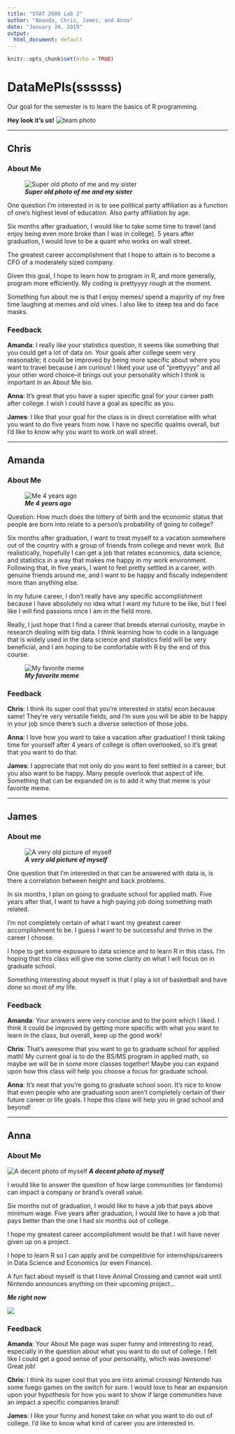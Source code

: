 ---
title: "STAT 2600 Lab 2"
author: "Amanda, Chris, James, and Anna"
date: "January 24, 2019"
output:
  html_document: default
---

```{r setup, include=FALSE}
knitr::opts_chunk$set(echo = TRUE)
```

# DataMePls(ssssss)
Our goal for the semester is to learn the basics of R programming.

__Hey look it's us!__
![team photo](Picture/squad.jpg)

---

## Chris
### About Me
![___Super old photo of me and my sister___](https://scontent-ort2-2.xx.fbcdn.net/v/t1.0-9/12112295_10101361245575172_7827597153382578565_n.jpg?_nc_cat=102&_nc_ht=scontent-ort2-2.xx&oh=408cdc391e2b2d12227f09ee84fbc596&oe=5CC2496C)

One question I'm interested in is to see political party affiliation as a function of one's highest level of education. Also party affiliation by age.

Six months after graduation, I would like to take some time to travel (and enjoy being even more broke than I was in college). 5 years after graduation, I would love to be a quant who works on wall street. 

The greatest career accomplishment that I hope to attain is to become a CFO of a moderately sized company. 

Given this goal, I hope to learn how to program in R, and more generally, program more efficiently. My coding is prettyyyy rough at the moment. 

Something fun about me is that I enjoy memes/ spend a majority of my free time laughing at memes and old vines. I also like to steep tea and do face masks. 

### Feedback
__Amanda__: I really like your statistics question, it seems like something that you could get a lot of data on. Your goals after college seem very reasonable; it could be improved 
                by being more specific about where you want to travel because I am curious! I liked your use of "prettyyyy" and all your other word choice--it brings out
                your personality which I think is important in an About Me bio.
                
__Anna__: It's great that you have a super specific goal for your career path after college. I wish I could have a goal as specific as you.

__James__: I like that your goal for the class is in direct correlation with what you want to do five years from now. I have no specific qualms overall, but I'd like to know why you want to work on wall street. 

---

## Amanda
### About Me
![___Me 4 years ago___](https://scontent-ort2-2.xx.fbcdn.net/v/t1.0-9/13494758_902519519892798_1748535062047686485_n.jpg?_nc_cat=109&_nc_ht=scontent-ort2-2.xx&oh=f0c839e233004b5366dd36c3267ce6df&oe=5CBFE6DB)

Question: How much does the lottery of birth and the economic status that people are born into relate to a person's probability of going to college?

Six months after graduation, I want to treat myself to a vacation somewhere out of the country with a group of friends from college and never work. 
But realistically, hopefully I can get a job that relates economics, data science, and statistics in a way that makes me happy in my work environment. 
Following that, in five years, I want to feel pretty settled in a career, with genuine friends around me, and I want to be happy and fiscally independent more than anything else.

In my future career, I don't really have any specific accomplishment because I have absolutely no idea what I want my future to be like, but I feel like I will find passions once I am in the field more. 

Really, I just hope that I find a career that breeds eternal curiosity, maybe in research dealing with big data. I think learning how to code in a language that is widely used in the data science and statistics field will be very beneficial, and I am hoping to be comfortable with R by the end of this course. 

![___My favorite meme___](https://i.pinimg.com/236x/3f/94/28/3f9428dd23609d79b635c5542a71fe28.jpg)

### Feedback
__Chris__: I think its super cool that you're interested in stats/ econ because same! They're very versatile fields, and I'm sure you will be able to be happy in your job since there's such a diverse selection of those jobs.

__Anna__: I love how you want to take a vacation after graduation! I think taking time for yourself after 4 years of college is often overlooked, so it's great that you want to do that.

__James__: I appreciate that not only do you want to feel settled in a career, but you also want to be happy. Many people overlook that aspect of life. Something that can be expanded on is to add it why that meme is your favorite meme. 

---

## James
### About me
![___A very old picture of myself___](https://scontent-ort2-2.xx.fbcdn.net/v/t1.0-9/994000_488734011222322_102261500_n.jpg?_nc_cat=109&_nc_ht=scontent-ort2-2.xx&oh=562b3863155bd4737aab4eb295a16798&oe=5CF4C0C2)

One question that I'm interested in that can be answered with data is, is there a correlation between height and back problems. 

In six months, I plan on going to graduate school for applied math. Five years after that, I want to have a high paying job doing something math related. 

I'm not completely certain of what I want my greatest career accomplishment to be. I guess I want to be successful and thrive in the career I choose. 

I hope to get some exposure to data science and to learn R in this class. I'm hoping that this class will give me some clarity on what I will focus on in graduate school. 

Something interesting about myself is that I play a lot of basketball and have done so most of my life. 

### Feedback
__Amanda__: Your answers were very concise and to the point which I liked. I think it could be improved by getting more specific with what you want to learn 
                in the class, but overall, keep up the good work!
                
__Chris__: That's awesome that you want to go to graduate school for applied math! My current goal is to do the BS/MS program in applied math, so maybe we will be in some more classes together! Maybe you can expand upon how this class will help you choose a focus for graduate school. 

__Anna__: It's neat that you're going to graduate school soon. It's nice to know that even people who are graduating soon aren't completely certain of their future career or life goals. I hope this class will help you in grad school and beyond!

---

## Anna
### About Me
![A decent photo of myself](https://scontent-ort2-2.xx.fbcdn.net/v/t31.0-8/20543582_1451098261626153_5115894972998174498_o.jpg?_nc_cat=102&_nc_ht=scontent-ort2-2.xx&oh=8b77befaaf424e55cedf8bd1a362ccc0&oe=5CCB0068)
___A decent photo of myself___

I would like to answer the question of how large communities (or fandoms) can impact a company or brand's overall value.

Six months out of graduation, I would like to have a job that pays above minimum wage. Five years after graduation, I would like to have a job that pays better than the one I had six months out of college.

I hope my greatest career accomplishment would be that I will have never given up on a project.

I hope to learn R so I can apply and be competitivie for internships/careers in Data Science and Economics (or even Finance).

A fun fact about myself is that I love Animal Crossing and cannot wait until Nintendo announces anything on their upcoming project...

___Me right now___

![](https://i.kinja-img.com/gawker-media/image/upload/s--Nrzh5cpt--/c_scale,f_auto,fl_progressive,q_80,w_800/w4cdsyzwdqzjn59w1bzg.png)

### Feedback
__Amanda__: Your About Me page was super funny and interesting to read, especially in the question about what you want to do out of college. I felt like
                I could get a good sense of your personality, which was awesome! Great job!
                
__Chris__: I think its super cool that you are into animal crossing! Nintendo has some fuego games on the switch for sure. I would love to hear an expansion upon your hypothesis for how you want to show if large communities have an impact a specific companies brand!

__James__: I like your funny and honest take on what you want to do out of college. I'd like to know what kind of career you are interested in. 